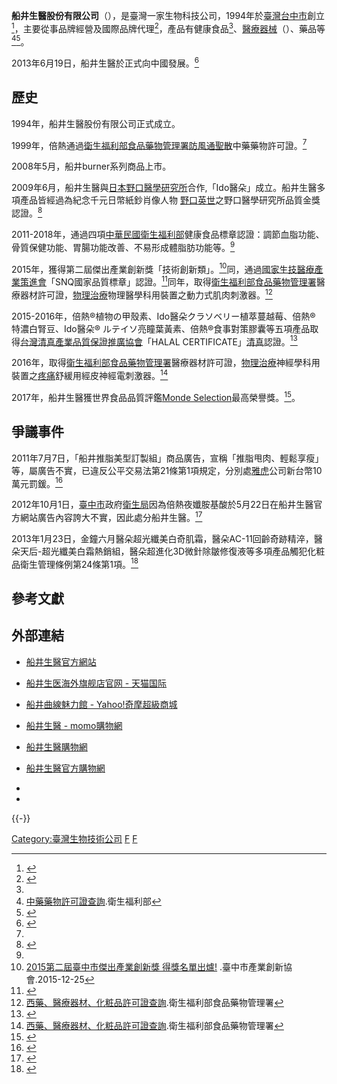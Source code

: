 {{Multiple issues|
{{Notability Unreferenced |time=2014-09-16T07:35:34+00:00}}
{{Advert|time=2020-02-18T07:35:53+00:00}}
}}
{{Infobox_Company 
| company_name =船井生醫股份有限公司
| company_name_en =funcare of taiwan co ltd
| company_logo =    
| company_type = [[股份有限公司|股份有限公司]]
| local_code_name    = TW
| local_code         = 	86976681
| foundation = 1994年 
| location = {{ROC-TW}}<br>[[台中市|台中市]][[西屯區|西屯區]][[市政路|市政北一路]]77號9樓之6
| slogan =
| industry = [[綜合企業|綜合企業]]
| key_people = 蔡美慧 <ref name="funcare"/>
| products = {{unbulleted list|低週波治療器|動力式肌肉刺激器<ref>[https://info.fda.gov.tw/MLMS_MOBILE/H0001DMobile.aspx?Type=Lic&LicId=55006626&fbclid=IwAR1cCSgowhTYmFxvX2tVSR88qLddEfXG_pPqAUVbex09k1lS1lwnX0bFNTA 西藥、醫療器材及化粧品許可證管理系統]</ref>|極纖錠<ref name="#1">[https://consumer.fda.gov.tw/Food/InfoHealthFood.aspx?nodeID=162&Cop=%e8%88%b9%e4%ba%95%e7%94%9f%e9%86%ab%e8%82%a1%e4%bb%bd%e6%9c%89%e9%99%90%e5%85%ac%e5%8f%b8 衛生福利部審核通過之健康食品資料查詢]</ref>|關健膠原粉 |超纖飲|亮瞳葉黃素等}}
| sales =  
| profit =  
| market_value = 
| num_employees = 
| revenue = 
| homepage = [http://www.funcare.com/ www.funcare.com]
}}

'''船井生醫股份有限公司'''（{{lang-en|funcare of taiwan co ltd}}），是臺灣一家生物科技公司，1994年於[[臺灣|臺灣]][[台中市|台中市]]創立<ref name="funcare">{{cite web|url=http://gcis.nat.gov.tw/pub/cmpy/cmpyInfoAction.do?method=detail&banNo=86976681|language=zh-tw|title=經濟部商業司─公司及分公司基本資料查詢|publisher=經濟部|accessdate=2014-08-15|archive-date=2018-04-16|archive-url=https://web.archive.org/web/20180416083032/https://gcis.nat.gov.tw/pub/cmpy/cmpyInfoAction.do?method=detail&banNo=86976681|dead-url=yes}}</ref>，主要從事品牌經營及國際品牌代理<ref>{{cite web|url=http://roll.sohu.com/20131115/n390212047.shtml|language=zh-cn|title=船井生醫——台灣著名品牌風靡全球|publisher=搜狐|date=2013-11-15|access-date=2015-01-17|archive-date=2019-08-22|archive-url=https://web.archive.org/web/20190822013429/http://roll.sohu.com/20131115/n390212047.shtml|dead-url=no}}</ref>，產品有健康食品<ref name="#1"/>、[[醫療器械|醫療器械]]（{{le|低週波治療器|Electrotherapy}}）、藥品等<ref name="#2">[https://service.mohw.gov.tw/DOCMAP/CusSite/TCMLResultDetail.aspx?LICEWORDID=03&LICENUM=011248 中藥藥物許可證查詢].衛生福利部</ref><ref>{{cite news |title=廣編／船井生醫×鎮瀾兒童家園　公益捐書活動 |url=https://www.nownews.com/news/20170720/2590981/ |date=2017-07-20 |accessdate=2019-08-20 |publisher=NOWnews今日新聞 |archive-date=2019-08-20 |archive-url=https://web.archive.org/web/20190820055447/https://www.nownews.com/news/20170720/2590981/ |dead-url=no }}</ref>。

2013年6月19日，船井生醫於正式向中國發展。<ref>{{cite web|url=http://funcare.tmall.hk/|language=zh-cn|title=船井生醫海外旗艦店|access-date=2018-11-02|archive-date=2019-08-08|archive-url=https://web.archive.org/web/20190808143443/http://funcare.tmall.hk/|dead-url=no}}</ref>

==歷史==
1994年，船井生醫股份有限公司正式成立。

1999年，倍熱通過[[衛生福利部食品藥物管理署|衛生福利部食品藥物管理署]][[防風通聖散|防風通聖散]]中藥藥物許可證。<ref name="#2"/>

2008年5月，船井burner系列商品上市。

2009年6月，船井生醫與[[日本|日本]][[野口醫學研究所|野口醫學研究所]]合作,「Ido醫朵」成立。船井生醫多項產品皆經過為紀念千元日幣紙鈔肖像人物 [[野口英世|野口英世]]之野口醫學研究所品質金獎認證。<ref>{{Cite web |url=http://www.noguchi-net.com/cgi-bin/collection/topics.cgi |title=Noguchi Collection（野口コレクション認定証） |access-date=2019-12-02 |archive-url=https://web.archive.org/web/20190922025056/http://www.noguchi-net.com/cgi-bin/collection/topics.cgi |archive-date=2019-09-22 |dead-url=yes }}</ref>

2011-2018年，通過四項[[中華民國衛生福利部|中華民國衛生福利部]]健康食品標章認證：調節血脂功能、骨質保健功能、胃腸功能改善、不易形成體脂肪功能等。<ref name="#1"/>

2015年，獲得第二屆傑出產業創新獎「技術創新類」。<ref>[http://www.tiia.org.tw/hot_165210.html 2015第二屆臺中市傑出產業創新獎 得獎名單出爐!] {{Wayback|url=http://www.tiia.org.tw/hot_165210.html |date=20210127131547 }}.臺中市產業創新協會.2015-12-25</ref>同，通過[[國家生技醫療產業策進會|國家生技醫療產業策進會]]「SNQ國家品質標章」認證。<ref>{{Cite web |url=http://www.snq.org.tw/chinese/01_news/activity-detail.php?ndid=79 |title=2015 SNQ國家品質標章獲選名單_產品類 |access-date=2019-12-04 |archive-date=2016-01-22 |archive-url=https://web.archive.org/web/20160122150925/http://www.snq.org.tw/chinese/01_news/activity-detail.php?ndid=79 |dead-url=no }}</ref>同年，取得[[衛生福利部食品藥物管理署|衛生福利部食品藥物管理署]]醫療器材許可證，[[物理治療|物理治療]]物理醫學科用裝置之動力式肌肉刺激器。<ref>[https://info.fda.gov.tw/MLMS/H0001D.aspx?Type=Lic&LicId=55005239 西藥、醫療器材、化粧品許可證查詢].衛生福利部食品藥物管理署</ref>

2015-2016年，倍熱®植物の甲殼素、Ido醫朵クラソベリー植萃蔓越莓、倍熱® 特濃白腎豆、Ido醫朵® ルテイソ亮瞳葉黃素、倍熱®食事對策膠囊等五項產品取得[[台灣清真產業品質保證推廣協會|台灣清真產業品質保證推廣協會]]「HALAL CERTIFICATE」[[清真|清真]]認證。<ref>{{Cite web |url=https://www.thida.org/attachments/article/133/20180131-List%20of%20THIDA%27s%20Expired%20Certificates.pdf |title=台灣清真產業品質保證推廣協會 |access-date=2022-03-03 |archive-date=2021-05-14 |archive-url=https://web.archive.org/web/20210514001030/https://thida.org/attachments/article/133/20180131-List%20of%20THIDA%27s%20Expired%20Certificates.pdf |dead-url=no }}</ref>

2016年，取得[[衛生福利部食品藥物管理署|衛生福利部食品藥物管理署]]醫療器材許可證，[[物理治療|物理治療]]神經學科用裝置之[[疼痛|疼痛]]舒緩用經皮神經電刺激器。<ref>[https://info.fda.gov.tw/MLMS/H0001D.aspx?Type=Lic&LicId=55005457 西藥、醫療器材、化粧品許可證查詢].衛生福利部食品藥物管理署</ref>

2017年，船井生醫獲世界食品品質評鑑[[Monde_Selection|Monde Selection]]最高榮譽獎。<ref>{{Cite news |url=https://www.nownews.com/news/20170704/2584895/ |title=船井生醫榮獲2017世界食品品質評鑑最高榮譽獎 |date=2017-07-04 |work=NOWnews |accessdate=2017-07-04}}</ref>。

==爭議事件==
2011年7月7日，「船井推脂美型訂製組」商品廣告，宣稱「推脂甩肉、輕鬆享瘦」等，屬廣告不實，已違反公平交易法第21條第1項規定，分別處[[雅虎|雅虎]]公司新台幣10萬元罰鍰。<ref>{{cite web|url=http://nownews.com/n/2011/07/07/507716|language=zh-tw|title=推脂甩肉、輕鬆享瘦？　雅虎、卡爾奇夫廣告不實共罰15萬|publisher=nownews |date=2011-07-07|access-date=2018-11-02|archive-url=https://web.archive.org/web/20140819085711/http://www.nownews.com/n/2011/07/07/507716|archive-date=2014-08-19|dead-url=yes}}</ref>

2012年10月1日，[[臺中市|臺中市]]政府[[衛生局|衛生局]]因為倍熱夜孅胺基酸於5月22日在船井生醫官方網站廣告內容誇大不實，因此處分船井生醫。<ref>{{cite web|url=http://illegal-ad.fda.gov.tw/CaseDetail.aspx?ID=102W2173|language=zh-tw|title=衛生福利部食品藥物管理署船井觸犯食品衛生管理法第19條第1項|publisher=衛生福利部食品藥物管理署|access-date=2018-11-02|archive-url=https://web.archive.org/web/20140819102916/http://illegal-ad.fda.gov.tw/CaseDetail.aspx?ID=102W2173|archive-date=2014-08-19|dead-url=yes}}</ref>

2013年1月23日，金鐘六月醫朵超光纖美白奇肌霜，醫朵AC-11回齡奇跡精淬，醫朵天后-超光纖美白霜熱銷組，醫朵超進化3D微針除皺修復液等多項產品觸犯化粧品衛生管理條例第24條第1項。<ref>{{cite web|url=http://illegal-ad.fda.gov.tw/CaseDetail.aspx?ID=7655|language=zh-tw|title=船井觸犯化粧品衛生管理條例第24條第1項|publisher=衛生福利部食品藥物管理署|access-date=2018-11-02|archive-url=https://web.archive.org/web/20140605052412/http://illegal-ad.fda.gov.tw/CaseDetail.aspx?ID=7655|archive-date=2014-06-05|dead-url=yes}}</ref>

==參考文獻==
{{reflist|2}}

==外部連結==
* {{zh-tw}}[http://www.funaicare.com.tw/ 船井生醫官方網站] {{Wayback|url=http://www.funaicare.com.tw/ |date=20150610211627 }}
* {{zh-cn}}[https://funcare.tmall.hk/ 船井生医海外旗舰店官网 - 天猫国际] {{Wayback|url=https://funcare.tmall.hk/ |date=20190808143443 }}
* {{zh-tw}}[https://tw.mall.yahoo.com/store/船井曲線魅力館:funet 船井曲線魅力館 - Yahoo!奇摩超級商城] {{Wayback|url=https://tw.mall.yahoo.com/store/%E8%88%B9%E4%BA%95%E6%9B%B2%E7%B7%9A%E9%AD%85%E5%8A%9B%E9%A4%A8%3Afunet |date=20210129183446 }}
* {{zh-tw}}[https://www.momoshop.com.tw/category/LgrpCategory.jsp?l_code=2113200000 船井生醫 - momo購物網] {{Wayback|url=https://www.momoshop.com.tw/category/LgrpCategory.jsp?l_code=2113200000 |date=20210509022142 }}
* {{zh-tw}}[https://www.funaicare.com/ 船井生醫購物網] {{Wayback|url=https://www.funaicare.com/ |date=20210226032912 }}
* {{zh-tw}}[https://www.funcareshop.com.tw/ 船井生醫官方購物網] {{Wayback|url=https://www.funcareshop.com.tw/ |date=20211123025300 }}
* {{facebook|funaicare|船井生醫}}
* {{youtube|user=funaicare0800634888|船井生醫}}
{{-}}
[[Category:臺灣生物技術公司|Category:臺灣生物技術公司]]
[[Category:總部位於臺中市西屯區的工商業機構|F]]
[[Category:1994年成立的公司|F]]